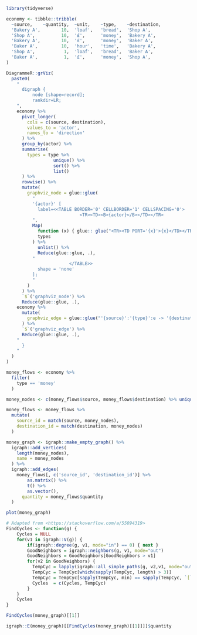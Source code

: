 ```r
library(tidyverse)

economy <- tibble::tribble(
  ~source,    ~quantity,  ~unit,    ~type,    ~destination,
  'Bakery A',        10,  'loaf',   'bread',  'Shop A',
  'Shop A',          10,  '£',      'money',  'Bakery A',
  'Bakery A',        10,  '£',      'money',  'Baker A',
  'Baker A',         10,  'hour',   'time',   'Bakery A',
  'Shop A',           1,  'loaf',   'bread',  'Baker A',
  'Baker A',          1,  '£',      'money',  'Shop A',
)

DiagrammeR::grViz(
  paste0(
    "
      digraph {
          node [shape=record];
          rankdir=LR;
    ",
    economy %>%
      pivot_longer(
        cols = c(source, destination),
        values_to = 'actor',
        names_to = 'direction'
      ) %>%
      group_by(actor) %>%
      summarise(
        types = type %>%
                  unique() %>%
                  sort() %>%
                  list()
      ) %>%
      rowwise() %>%
      mutate(
        graphviz_node = glue::glue(
          "
          '{actor}' [
            label=<<TABLE BORDER='0' CELLBORDER='1' CELLSPACING='0'>
                            <TR><TD><B>{actor}</B></TD></TR>
          ",
          Map(
            function (x) { glue:: glue("<TR><TD PORT='{x}'>{x}</TD></TR>") },
            types
          ) %>%
            unlist() %>%
            Reduce(glue::glue, .),
          "
                        </TABLE>>
            shape = 'none'
          ];
          "
        )
      ) %>%
      `$`('graphviz_node') %>%
      Reduce(glue::glue, .),
    economy %>%
      mutate(
        graphviz_edge = glue::glue("'{source}':'{type}':e -> '{destination}':'{type}':w")
      ) %>%
      `$`('graphviz_edge') %>%
      Reduce(glue::glue, .),
    "
      }
    "
  )
)

money_flows <- economy %>%
  filter(
    type == 'money'
  )

money_nodes <- c(money_flows$source, money_flows$destination) %>% unique()

money_flows <- money_flows %>%
  mutate(
    source_id = match(source, money_nodes),
    destination_id = match(destination, money_nodes)
  )

money_graph <- igraph::make_empty_graph() %>%
  igraph::add_vertices(
    length(money_nodes),
    name = money_nodes
  ) %>%
  igraph::add_edges(
    money_flows[, c('source_id', 'destination_id')] %>%
        as.matrix() %>%
        t() %>%
        as.vector(),
      quantity = money_flows$quantity
  )

plot(money_graph)

# Adapted from <https://stackoverflow.com/a/55094319>
FindCycles <- function(g) {
    Cycles = NULL
    for(v1 in igraph::V(g)) {
        if(igraph::degree(g, v1, mode="in") == 0) { next }
        GoodNeighbors = igraph::neighbors(g, v1, mode="out")
        GoodNeighbors = GoodNeighbors[GoodNeighbors > v1]
        for(v2 in GoodNeighbors) {
          TempCyc = lapply(igraph::all_simple_paths(g, v2,v1, mode="out"), function(p) c(v1,p))
          TempCyc = TempCyc[which(sapply(TempCyc, length) > 3)]
          TempCyc = TempCyc[sapply(TempCyc, min) == sapply(TempCyc, `[`, 1)]
          Cycles  = c(Cycles, TempCyc)
        }
    }
    Cycles
}

FindCycles(money_graph)[[1]]

igraph::E(money_graph)[[FindCycles(money_graph)[[1]]]]$quantity
```
